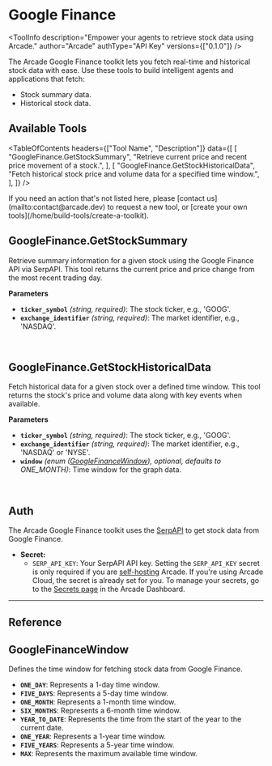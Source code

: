# Google Finance


<ToolInfo
  description="Empower your agents to retrieve stock data using Arcade."
  author="Arcade"
  authType="API Key"
  versions={["0.1.0"]}
/>

<Badges repo="arcadeai/arcade-google-finance" />

The Arcade Google Finance toolkit lets you fetch real-time and historical stock data with ease. Use these tools to build intelligent agents and applications that fetch:

- Stock summary data.
- Historical stock data.

## Available Tools

<TableOfContents
  headers={["Tool Name", "Description"]}
  data={[
    [
      "GoogleFinance.GetStockSummary",
      "Retrieve current price and recent price movement of a stock.",
    ],
    [
      "GoogleFinance.GetStockHistoricalData",
      "Fetch historical stock price and volume data for a specified time window.",
    ],
  ]}
/>

<Callout>
  If you need an action that's not listed here, please [contact
  us](mailto:contact@arcade.dev) to request a new tool, or [create your own
  tools](/home/build-tools/create-a-toolkit).
</Callout>

## GoogleFinance.GetStockSummary

Retrieve summary information for a given stock using the Google Finance API via SerpAPI. This tool returns the current price and price change from the most recent trading day.

**Parameters**

- **`ticker_symbol`** _(string, required)_: The stock ticker, e.g., 'GOOG'.
- **`exchange_identifier`** _(string, required)_: The market identifier, e.g., 'NASDAQ'.

<br />
<TabbedCodeBlock
  tabs={[
    {
      label: "Call the Tool Directly",
      content: {
        Python: [
          "/examples/integrations/toolkits/search/google_finance/get_stock_summary_example_call_tool.py",
        ],
        JavaScript: [
          "/examples/integrations/toolkits/search/google_finance/get_stock_summary_example_call_tool.js",
        ],
      },
    },
  ]}
/>

## GoogleFinance.GetStockHistoricalData

Fetch historical data for a given stock over a defined time window. This tool returns the stock's price and volume data along with key events when available.

**Parameters**

- **`ticker_symbol`** _(string, required)_: The stock ticker, e.g., 'GOOG'.
- **`exchange_identifier`** _(string, required)_: The market identifier, e.g., 'NASDAQ' or 'NYSE'.
- **`window`** _(enum ([GoogleFinanceWindow](#googlefinancewindow)), optional, defaults to ONE_MONTH)_: Time window for the graph data.

<br />
<TabbedCodeBlock
  tabs={[
    {
      label: "Call the Tool Directly",
      content: {
        Python: [
          "/examples/integrations/toolkits/search/google_finance/get_stock_historical_data_example_call_tool.py",
        ],
        JavaScript: [
          "/examples/integrations/toolkits/search/google_finance/get_stock_historical_data_example_call_tool.js",
        ],
      },
    },
  ]}
/>

## Auth

The Arcade Google Finance toolkit uses the [SerpAPI](https://serpapi.com/) to get stock data from Google Finance.

- **Secret:**
  - `SERP_API_KEY`: Your SerpAPI API key.
    <Callout type="info">
      Setting the `SERP_API_KEY` secret is only required if you are
      [self-hosting](/home/local-deployment/install/overview) Arcade. If you're
      using Arcade Cloud, the secret is already set for you. To manage your
      secrets, go to the [Secrets
      page](https://api.arcade.dev/dashboard/auth/secrets) in the Arcade
      Dashboard.
    </Callout>

---

## Reference

## GoogleFinanceWindow

Defines the time window for fetching stock data from Google Finance.

- **`ONE_DAY`**: Represents a 1-day time window.
- **`FIVE_DAYS`**: Represents a 5-day time window.
- **`ONE_MONTH`**: Represents a 1-month time window.
- **`SIX_MONTHS`**: Represents a 6-month time window.
- **`YEAR_TO_DATE`**: Represents the time from the start of the year to the current date.
- **`ONE_YEAR`**: Represents a 1-year time window.
- **`FIVE_YEARS`**: Represents a 5-year time window.
- **`MAX`**: Represents the maximum available time window.

<ToolFooter pipPackageName="arcade_google_finance" />
